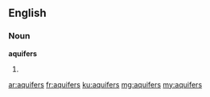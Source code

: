 ==English==

===Noun===
'''aquifers'''

# {{plural of|aquifer}}

[[ar:aquifers]]
[[fr:aquifers]]
[[ku:aquifers]]
[[mg:aquifers]]
[[my:aquifers]]
